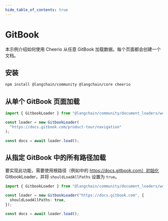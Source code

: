 ```yaml
---
hide_table_of_contents: true
---
```


# GitBook

本示例介绍如何使用 Cheerio 从任意 GitBook 加载数据。每个页面都会创建一个文档。

## 安装

```bash npm2yarn
npm install @langchain/community @langchain/core cheerio
```

## 从单个 GitBook 页面加载

```typescript
import { GitbookLoader } from "@langchain/community/document_loaders/web/gitbook";

const loader = new GitbookLoader(
  "https://docs.gitbook.com/product-tour/navigation"
);

const docs = await loader.load();
```

## 从指定 GitBook 中的所有路径加载

要实现此功能，需要使用根路径（例如中的 https://docs.gitbook.com）初始化 GitbookLoader，并将 `shouldLoadAllPaths` 设置为 `true`。

```typescript
import { GitbookLoader } from "@langchain/community/document_loaders/web/gitbook";

const loader = new GitbookLoader("https://docs.gitbook.com", {
  shouldLoadAllPaths: true,
});

const docs = await loader.load();
```